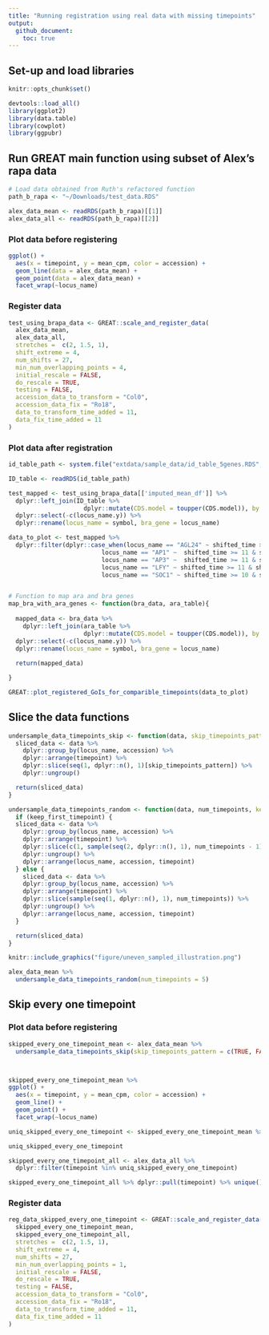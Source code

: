 ```yaml
---
title: "Running registration using real data with missing timepoints"
output: 
  github_document:
    toc: true
---
```


## Set-up and load libraries

```r
knitr::opts_chunk$set()

devtools::load_all()
library(ggplot2)
library(data.table)
library(cowplot)
library(ggpubr)
```

## Run GREAT main function using subset of Alex's rapa data

```r
# Load data obtained from Ruth's refactored function
path_b_rapa <- "~/Downloads/test_data.RDS"

alex_data_mean <- readRDS(path_b_rapa)[[1]]
alex_data_all <- readRDS(path_b_rapa)[[2]]
```

### Plot data before registering

```r
ggplot() +
  aes(x = timepoint, y = mean_cpm, color = accession) +
  geom_line(data = alex_data_mean) +
  geom_point(data = alex_data_mean) +
  facet_wrap(~locus_name)
```


### Register data

```r
test_using_brapa_data <- GREAT::scale_and_register_data(
  alex_data_mean,
  alex_data_all,
  stretches =  c(2, 1.5, 1),
  shift_extreme = 4,
  num_shifts = 27,
  min_num_overlapping_points = 4,
  initial_rescale = FALSE,
  do_rescale = TRUE,
  testing = FALSE,
  accession_data_to_transform = "Col0",
  accession_data_fix = "Ro18",
  data_to_transform_time_added = 11,
  data_fix_time_added = 11
)
```

### Plot data after registration

```r
id_table_path <- system.file("extdata/sample_data/id_table_5genes.RDS", package = "GREAT")

ID_table <- readRDS(id_table_path)

test_mapped <- test_using_brapa_data[['imputed_mean_df']] %>%
  dplyr::left_join(ID_table %>% 
                     dplyr::mutate(CDS.model = toupper(CDS.model)), by = c("locus_name" = "CDS.model")) %>% 
  dplyr::select(-c(locus_name.y)) %>%
  dplyr::rename(locus_name = symbol, bra_gene = locus_name)

data_to_plot <- test_mapped %>% 
  dplyr::filter(dplyr::case_when(locus_name == "AGL24" ~ shifted_time >= 14 & shifted_time <= 35, 
                          locus_name == "AP1" ~  shifted_time >= 11 & shifted_time <= 25,
                          locus_name == "AP3" ~  shifted_time >= 11 & shifted_time <= 30,
                          locus_name == "LFY" ~ shifted_time >= 11 & shifted_time <= 26,
                          locus_name == "SOC1" ~ shifted_time >= 10 & shifted_time <= 31))


# Function to map ara and bra genes
map_bra_with_ara_genes <- function(bra_data, ara_table){
  
  mapped_data <- bra_data %>% 
    dplyr::left_join(ara_table %>% 
                     dplyr::mutate(CDS.model = toupper(CDS.model)), by = c("locus_name" = "CDS.model")) %>% 
  dplyr::select(-c(locus_name.y)) %>%
  dplyr::rename(locus_name = symbol, bra_gene = locus_name)
  
  return(mapped_data)

}

GREAT::plot_registered_GoIs_for_comparible_timepoints(data_to_plot)
```

## Slice the data functions

```r
undersample_data_timepoints_skip <- function(data, skip_timepoints_pattern = c(TRUE)) {
  sliced_data <- data %>%
    dplyr::group_by(locus_name, accession) %>%
    dplyr::arrange(timepoint) %>%
    dplyr::slice(seq(1, dplyr::n(), 1)[skip_timepoints_pattern]) %>% 
    dplyr::ungroup()

  return(sliced_data)
}
```

```r
undersample_data_timepoints_random <- function(data, num_timepoints, keep_first_timepoint = TRUE) {
  if (keep_first_timepoint) {
  sliced_data <- data %>%
    dplyr::group_by(locus_name, accession) %>%
    dplyr::arrange(timepoint) %>%
    dplyr::slice(c(1, sample(seq(2, dplyr::n(), 1), num_timepoints - 1))) %>% 
    dplyr::ungroup() %>% 
    dplyr::arrange(locus_name, accession, timepoint)
  } else {
    sliced_data <- data %>%
    dplyr::group_by(locus_name, accession) %>%
    dplyr::arrange(timepoint) %>%
    dplyr::slice(sample(seq(1, dplyr::n(), 1), num_timepoints)) %>% 
    dplyr::ungroup() %>% 
    dplyr::arrange(locus_name, accession, timepoint)
  }

  return(sliced_data)
}
```

```r
knitr::include_graphics("figure/uneven_sampled_illustration.png")
```

```r
alex_data_mean %>% 
  undersample_data_timepoints_random(num_timepoints = 5)
```

## Skip every one timepoint

### Plot data before registering

```r
skipped_every_one_timepoint_mean <- alex_data_mean %>% 
  undersample_data_timepoints_skip(skip_timepoints_pattern = c(TRUE, FALSE))



skipped_every_one_timepoint_mean %>% 
ggplot() +
  aes(x = timepoint, y = mean_cpm, color = accession) +
  geom_line() +
  geom_point() +
  facet_wrap(~locus_name)
```
```r
uniq_skipped_every_one_timepoint <- skipped_every_one_timepoint_mean %>% dplyr::pull(timepoint) %>% unique()

uniq_skipped_every_one_timepoint
```

```r
skipped_every_one_timepoint_all <- alex_data_all %>% 
  dplyr::filter(timepoint %in% uniq_skipped_every_one_timepoint)

skipped_every_one_timepoint_all %>% dplyr::pull(timepoint) %>% unique()
```


### Register data

```r
reg_data_skipped_every_one_timepoint <- GREAT::scale_and_register_data(
  skipped_every_one_timepoint_mean,
  skipped_every_one_timepoint_all,
  stretches =  c(2, 1.5, 1),
  shift_extreme = 4,
  num_shifts = 27,
  min_num_overlapping_points = 1,
  initial_rescale = FALSE,
  do_rescale = TRUE,
  testing = FALSE,
  accession_data_to_transform = "Col0",
  accession_data_fix = "Ro18",
  data_to_transform_time_added = 11,
  data_fix_time_added = 11
)
```
